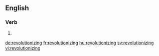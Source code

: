 ==English==

===Verb===
{{head|en}}

# {{present participle of|revolutionize}}

[[de:revolutionizing]]
[[fr:revolutionizing]]
[[hu:revolutionizing]]
[[sv:revolutionizing]]
[[vi:revolutionizing]]